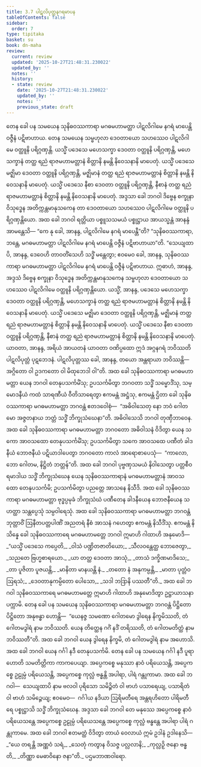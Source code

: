 ```yaml
---
title: 3.7 ပါဋလိပုတ္တနဂရမာပန
tableOfContents: false
sidebar:
  order: 7
type: tipitaka
basket: su
book: dn-maha
review:
  current: review
  updated: '2025-10-27T21:48:31.230022'
  updated_by: ''
  notes: ''
  history:
  - state: review
    date: '2025-10-27T21:48:31.230022'
    updated_by: ''
    notes: ''
    previous_state: draft
---
```



<ReviewStatus review={frontmatter.review} showDetails={true} />

<HypothesisAnnotation frontmatter={frontmatter} />

<DynamicBreadcrumb />

<Division number="152" book="dn-maha" e="ch" v="7" p="74">

<Paragraph number="311" book="dn-maha">
တေန ခေါ ပန သမယေန သုနိဓဝဿကာရာ မဂဓမဟာမတ္တာ ပါဋလိဂါမေ နဂရံ မာပေန္တိ ဝဇ္ဇီနံ ပဋိဗာဟာယ. တေန သမယေန သမ္ဗဟုလာ ဒေဝတာယော သဟဿေဝ ပါဋလိဂါမေ ဝတ္ထူနိ ပရိဂ္ဂဏှန္တိ. ယသ္မိံ ပဒေသေ မဟေသက္ခာ ဒေဝတာ ဝတ္ထူနိ ပရိဂ္ဂဏှန္တိ, မဟေသက္ခာနံ တတ္ထ ရညံ ရာဇမဟာမတ္တာနံ စိတ္တာနိ နမန္တိ နိဝေသနာနိ မာပေတုံ. ယသ္မိံ ပဒေသေ မဇ္ဈိမာ ဒေဝတာ ဝတ္ထူနိ ပရိဂ္ဂဏှန္တိ, မဇ္ဈိမာနံ တတ္ထ ရညံ ရာဇမဟာမတ္တာနံ စိတ္တာနိ နမန္တိ နိဝေသနာနိ မာပေတုံ. ယသ္မိံ ပဒေသေ နီစာ ဒေဝတာ ဝတ္ထူနိ ပရိဂ္ဂဏှန္တိ, နီစာနံ တတ္ထ ရညံ ရာဇမဟာမတ္တာနံ စိတ္တာနိ နမန္တိ နိဝေသနာနိ မာပေတုံ. အဒ္ဒသာ ခေါ ဘဂဝါ ဒိဗ္ဗေန စက္ခုနာ ဝိသုဒ္ဓေန အတိက္ကန္တမာနုသကေန တာ ဒေဝတာယော သဟဿေဝ ပါဋလိဂါမေ ဝတ္ထူနိ ပရိဂ္ဂဏှန္တိယော. အထ ခေါ ဘဂဝါ ရတ္တိယာ ပစ္စူသသမယံ ပစ္စုဋ္ဌာယ အာယသ္မန္တံ အာနန္ဒံ အာမန္တေသိ—
</Paragraph>

<Paragraph number="312" book="dn-maha">
“ကေ နု ခေါ, အာနန္ဒ, ပါဋလိဂါမေ နဂရံ မာပေန္တီ”တိ? “သုနိဓဝဿကာရာ, ဘန္တေ, မဂဓမဟာမတ္တာ ပါဋလိဂါမေ နဂရံ မာပေန္တိ ဝဇ္ဇီနံ ပဋိဗာဟာယာ”တိ. “သေယျထာပိ, အာနန္ဒ, ဒေဝေဟိ တာဝတိံသေဟိ သဒ္ဓိံ မန္တေတွာ; ဧဝမေဝ ခေါ, အာနန္ဒ, သုနိဓဝဿကာရာ မဂဓမဟာမတ္တာ ပါဋလိဂါမေ နဂရံ မာပေန္တိ ဝဇ္ဇီနံ ပဋိဗာဟာယ. ဣဓာဟံ, အာနန္ဒ, အဒ္ဒသံ ဒိဗ္ဗေန စက္ခုနာ ဝိသုဒ္ဓေန အတိက္ကန္တမာနုသကေန သမ္ဗဟုလာ ဒေဝတာယော သဟဿေဝ ပါဋလိဂါမေ ဝတ္ထူနိ ပရိဂ္ဂဏှန္တိယော. ယသ္မိံ, အာနန္ဒ, ပဒေသေ မဟေသက္ခာ ဒေဝတာ ဝတ္ထူနိ ပရိဂ္ဂဏှန္တိ, မဟေသက္ခာနံ တတ္ထ ရညံ ရာဇမဟာမတ္တာနံ စိတ္တာနိ နမန္တိ နိဝေသနာနိ မာပေတုံ. ယသ္မိံ ပဒေသေ မဇ္ဈိမာ ဒေဝတာ ဝတ္ထူနိ ပရိဂ္ဂဏှန္တိ, မဇ္ဈိမာနံ တတ္ထ ရညံ ရာဇမဟာမတ္တာနံ စိတ္တာနိ နမန္တိ နိဝေသနာနိ မာပေတုံ. ယသ္မိံ ပဒေသေ နီစာ ဒေဝတာ ဝတ္ထူနိ ပရိဂ္ဂဏှန္တိ, နီစာနံ တတ္ထ ရညံ ရာဇမဟာမတ္တာနံ စိတ္တာနိ နမန္တိ နိဝေသနာနိ မာပေတုံ. ယာဝတာ, အာနန္ဒ, အရိယံ အာယတနံ ယာဝတာ ဝဏိပ္ပထော ဣဒံ အဂ္ဂနဂရံ ဘဝိဿတိ ပါဋလိပုတ္တံ ပုဋဘေဒနံ. ပါဋလိပုတ္တဿ ခေါ, အာနန္ဒ, တယော အန္တရာယာ ဘဝိဿန္တိ—  အဂ္ဂိတော ဝါ ဥဒကတော ဝါ မိထုဘေဒါ ဝါ”တိ.
</Paragraph>

</Division>
<Division number="153" book="dn-maha" e="ch" v="7" p="75">

<Paragraph number="313" book="dn-maha">
အထ ခေါ သုနိဓဝဿကာရာ မဂဓမဟာမတ္တာ ယေန ဘဂဝါ တေနုပသင်္ကမိံသု; ဥပသင်္ကမိတွာ ဘဂဝတာ သဒ္ဓိံ သမ္မောဒိံသု, သမ္မောဒနီယံ ကထံ သာရဏီယံ ဝီတိသာရေတွာ ဧကမန္တံ အဋ္ဌံသု, ဧကမန္တံ ဌိတာ ခေါ သုနိဓဝဿကာရာ မဂဓမဟာမတ္တာ ဘဂဝန္တံ ဧတဒဝေါစုံ—  “အဓိဝါသေတု နော ဘဝံ ဂေါတမော အဇ္ဇတနာယ ဘတ္တံ သဒ္ဓိံ ဘိက္ခုသံဃေနာ”တိ. အဓိဝါသေသိ ဘဂဝါ တုဏှီဘာဝေန. အထ ခေါ သုနိဓဝဿကာရာ မဂဓမဟာမတ္တာ ဘဂဝတော အဓိဝါသနံ ဝိဒိတွာ ယေန သကော အာဝသထော တေနုပသင်္ကမိံသု; ဥပသင်္ကမိတွာ သကေ အာဝသထေ ပဏီတံ ခါဒနီယံ ဘောဇနီယံ ပဋိယာဒါပေတွာ ဘဂဝတော ကာလံ အာရောစာပေသုံ—  “ကာလော, ဘော ဂေါတမ, နိဋ္ဌိတံ ဘတ္တန်”တိ.
</Paragraph>

<Paragraph number="314" book="dn-maha">
အထ ခေါ ဘဂဝါ ပုဗ္ဗဏှသမယံ နိဝါသေတွာ ပတ္တစီဝရမာဒါယ သဒ္ဓိံ ဘိက္ခုသံဃေန ယေန သုနိဓဝဿကာရာနံ မဂဓမဟာမတ္တာနံ အာဝသထော တေနုပသင်္ကမိ; ဥပသင်္ကမိတွာ ပညတ္တေ အာသနေ နိသီဒိ. အထ ခေါ သုနိဓဝဿကာရာ မဂဓမဟာမတ္တာ ဗုဒ္ဓပ္ပမုခံ ဘိက္ခုသံဃံ ပဏီတေန ခါဒနီယေန ဘောဇနီယေန သဟတ္ထာ သန္တပ္ပေသုံ သမ္ပဝါရေသုံ. အထ ခေါ သုနိဓဝဿကာရာ မဂဓမဟာမတ္တာ ဘဂဝန္တံ ဘုတ္တာဝိံ ဩနီတပတ္တပါဏိံ အညတရံ နီစံ အာသနံ ဂဟေတွာ ဧကမန္တံ နိသီဒိံသု. ဧကမန္တံ နိသိန္နေ ခေါ သုနိဓဝဿကာရေ မဂဓမဟာမတ္တေ ဘဂဝါ ဣမာဟိ ဂါထာဟိ အနုမောဒိ—
</Paragraph>

<Paragraph number="315" type="verses" book="dn-maha">
_“ယသ္မိံ ပဒေသေ ကပ္ပေတိ,_  
_ဝါသံ ပဏ္ဍိတဇာတိယော;_  
_သီလဝန္တေတ္ထ ဘောဇေတွာ,_  
_သညတေ ဗြဟ္မစာရယော._  

</Paragraph>

<Paragraph number="316" type="verses" book="dn-maha">
_ယာ တတ္ထ ဒေဝတာ အာသုံ,_  
_တာသံ ဒက္ခိဏမာဒိသေ;_  
_တာ ပူဇိတာ ပူဇယန္တိ,_  
_မာနိတာ မာနယန္တိ နံ._  

</Paragraph>

<Paragraph number="317" type="verses" book="dn-maha">
_တတော နံ အနုကမ္ပန္တိ,_  
_မာတာ ပုတ္တံဝ ဩရသံ;_  
_ဒေဝတာနုကမ္ပိတော ပေါသော,_  
_သဒါ ဘဒြာနိ ပဿတီ”တိ._  

</Paragraph>

<Paragraph number="318" book="dn-maha">
အထ ခေါ ဘဂဝါ သုနိဓဝဿကာရေ မဂဓမဟာမတ္တေ ဣမာဟိ ဂါထာဟိ အနုမောဒိတွာ ဥဋ္ဌာယာသနာ ပက္ကာမိ.
</Paragraph>

</Division>
<Division number="154" book="dn-maha" e="ch" v="7" p="76">

<Paragraph number="319" book="dn-maha">
တေန ခေါ ပန သမယေန သုနိဓဝဿကာရာ မဂဓမဟာမတ္တာ ဘဂဝန္တံ ပိဋ္ဌိတော ပိဋ္ဌိတော အနုဗန္ဓာ ဟောန္တိ—  “ယေနဇ္ဇ သမဏော ဂေါတမော ဒွါရေန နိက္ခမိဿတိ, တံ ဂေါတမဒွါရံ နာမ ဘဝိဿတိ. ယေန တိတ္ထေန ဂင်္ဂံ နဒိံ တရိဿတိ, တံ ဂေါတမတိတ္ထံ နာမ ဘဝိဿတီ”တိ.
</Paragraph>

<Paragraph number="320" book="dn-maha">
အထ ခေါ ဘဂဝါ ယေန ဒွါရေန နိက္ခမိ, တံ ဂေါတမဒွါရံ နာမ အဟောသိ. အထ ခေါ ဘဂဝါ ယေန ဂင်္ဂါ နဒီ တေနုပသင်္ကမိ. တေန ခေါ ပန သမယေန ဂင်္ဂါ နဒီ ပူရာ ဟောတိ သမတိတ္တိကာ ကာကပေယျာ. အပ္ပေကစ္စေ မနုဿာ နာဝံ ပရိယေသန္တိ, အပ္ပေကစ္စေ ဥဠုမ္ပံ ပရိယေသန္တိ, အပ္ပေကစ္စေ ကုလ္လံ ဗန္ဓန္တိ အပါရာ, ပါရံ ဂန္တုကာမာ. အထ ခေါ ဘဂဝါ—  သေယျထာပိ နာမ ဗလဝါ ပုရိသော သမိဉ္ဇိတံ ဝါ ဗာဟံ ပသာရေယျ, ပသာရိတံ ဝါ ဗာဟံ သမိဉ္ဇေယျ; ဧဝမေဝ—  ဂင်္ဂါယ နဒိယာ ဩရိမတီရေ အန္တရဟိတော ပါရိမတီရေ ပစ္စုဋ္ဌာသိ သဒ္ဓိံ ဘိက္ခုသံဃေန.
</Paragraph>

<Paragraph number="321" book="dn-maha">
အဒ္ဒသာ ခေါ ဘဂဝါ တေ မနုဿေ အပ္ပေကစ္စေ နာဝံ ပရိယေသန္တေ အပ္ပေကစ္စေ ဥဠုမ္ပံ ပရိယေသန္တေ အပ္ပေကစ္စေ ကုလ္လံ ဗန္ဓန္တေ အပါရာ ပါရံ ဂန္တုကာမေ.
</Paragraph>

<Paragraph number="322" book="dn-maha">
အထ ခေါ ဘဂဝါ ဧတမတ္ထံ ဝိဒိတွာ တာယံ ဝေလာယံ ဣမံ ဥဒါနံ ဥဒါနေသိ—
</Paragraph>

<Paragraph number="323" type="verses" book="dn-maha">
_“ယေ တရန္တိ အဏ္ဏဝံ သရံ,_  
_သေတုံ ကတွာန ဝိသဇ္ဇ ပလ္လလာနိ;_  
_ကုလ္လဉှိ ဇနော ဗန္ဓတိ,_  
_တိဏ္ဏာ မေဓာဝိနော ဇနာ”တိ._  


</Paragraph>
</Division>

<Paragraph number="324" type="center" book="dn-maha">
ပဌမဘာဏဝါရော.
</Paragraph>